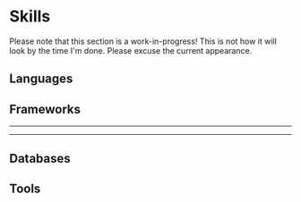 
# Skills

Please note that this section is a work-in-progress!
This is not how it will look by the time I'm done.
Please excuse the current appearance.

## Languages

## Frameworks

<SkillCard
  vectorUrl="/vectors/aws-logo.svg"
  text="Amazon Web Services"
  cardWidth="40%"
  href="https://aws.amazon.com/"
 />

---

<SkillCard
  vectorUrl="/vectors/nodejs-logo.svg"
  text="Node.JS"
  cardWidth="40%"
  href= "https://nodejs.org/en/"
/>

---

<SkillCard
  vectorUrl="/vectors/react-logo.svg"
  text="React.JS"
  cardWidth="40%"
  href= "https://reactjs.org/"
/>

## Databases

## Tools
